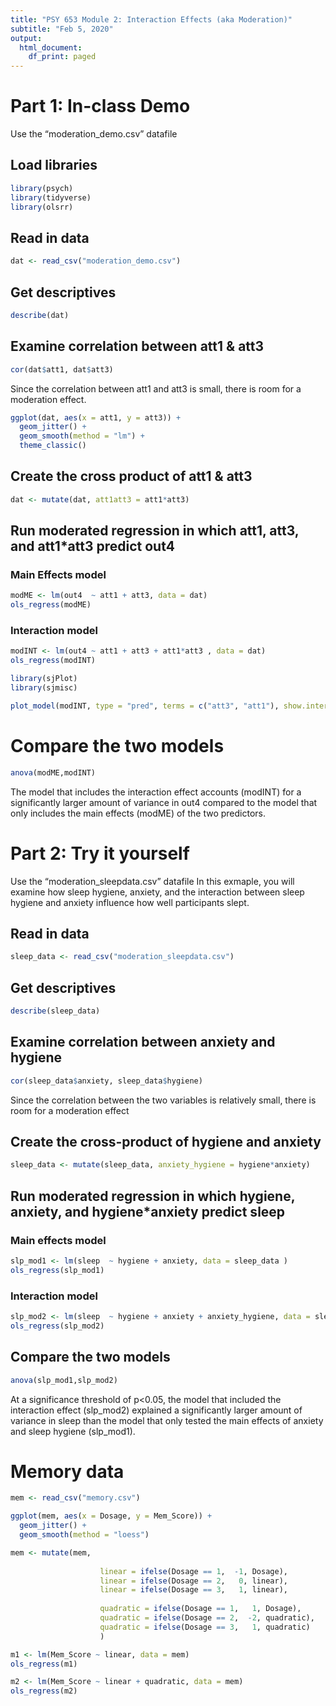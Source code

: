 ```yaml
---
title: "PSY 653 Module 2: Interaction Effects (aka Moderation)"
subtitle: "Feb 5, 2020"
output:
  html_document:
    df_print: paged
---
```

# Part 1: In-class Demo
Use the "moderation_demo.csv" datafile

## Load libraries
```r
library(psych)
library(tidyverse)
library(olsrr)
```

## Read in data
```r
dat <- read_csv("moderation_demo.csv")
```

## Get descriptives
```r
describe(dat)
```

## Examine correlation between att1 & att3
```r
cor(dat$att1, dat$att3)
```
Since the correlation between att1 and att3 is small, there is room for a moderation effect.


```r
ggplot(dat, aes(x = att1, y = att3)) +
  geom_jitter() +
  geom_smooth(method = "lm") +
  theme_classic()
```



## Create the cross product of att1 & att3
```r
dat <- mutate(dat, att1att3 = att1*att3)
```

## Run moderated regression in which att1, att3, and att1*att3 predict out4
### Main Effects model
```r
modME <- lm(out4  ~ att1 + att3, data = dat)
ols_regress(modME)
```

### Interaction model
```r
modINT <- lm(out4 ~ att1 + att3 + att1*att3 , data = dat)
ols_regress(modINT)
```


```r
library(sjPlot)
library(sjmisc)

plot_model(modINT, type = "pred", terms = c("att3", "att1"), show.intercept = TRUE)

```




# Compare the two models
```r
anova(modME,modINT)
```
The model that includes the interaction effect accounts (modINT) for a significantly larger amount of variance in out4 compared to the model that only includes the main effects (modME) of the two predictors.

# Part 2: Try it yourself
Use the "moderation_sleepdata.csv" datafile
In this exmaple, you will examine how sleep hygiene, anxiety, and the interaction between sleep hygiene and anxiety influence how well participants slept.

## Read in data
```r
sleep_data <- read_csv("moderation_sleepdata.csv")
```

## Get descriptives
```r
describe(sleep_data)
```

## Examine correlation between anxiety and hygiene
```r
cor(sleep_data$anxiety, sleep_data$hygiene)
```
Since the correlation between the two variables is relatively small, there is room for a moderation effect

## Create the cross-product of hygiene and anxiety
```r
sleep_data <- mutate(sleep_data, anxiety_hygiene = hygiene*anxiety)
```

## Run moderated regression in which hygiene, anxiety, and hygiene*anxiety predict sleep
### Main effects model
```r
slp_mod1 <- lm(sleep  ~ hygiene + anxiety, data = sleep_data )
ols_regress(slp_mod1)
```

### Interaction model
```r
slp_mod2 <- lm(sleep  ~ hygiene + anxiety + anxiety_hygiene, data = sleep_data )
ols_regress(slp_mod2)
```

## Compare the two models
```r
anova(slp_mod1,slp_mod2)
```
At a significance threshold of p<0.05, the model that included the interaction effect (slp_mod2) explained a significantly larger amount of variance in sleep than the model that only tested the main effects of anxiety and sleep hygiene (slp_mod1).





# Memory data

```r
mem <- read_csv("memory.csv")
```



```r
ggplot(mem, aes(x = Dosage, y = Mem_Score)) +
  geom_jitter() + 
  geom_smooth(method = "loess")
```



```r

mem <- mutate(mem, 
                    
                    linear = ifelse(Dosage == 1,  -1, Dosage), 
                    linear = ifelse(Dosage == 2,   0, linear), 
                    linear = ifelse(Dosage == 3,   1, linear), 
                    
                    quadratic = ifelse(Dosage == 1,   1, Dosage),
                    quadratic = ifelse(Dosage == 2,  -2, quadratic),
                    quadratic = ifelse(Dosage == 3,   1, quadratic)
                    )


```


```r
m1 <- lm(Mem_Score ~ linear, data = mem)
ols_regress(m1)
```

```r
m2 <- lm(Mem_Score ~ linear + quadratic, data = mem)
ols_regress(m2)
```
